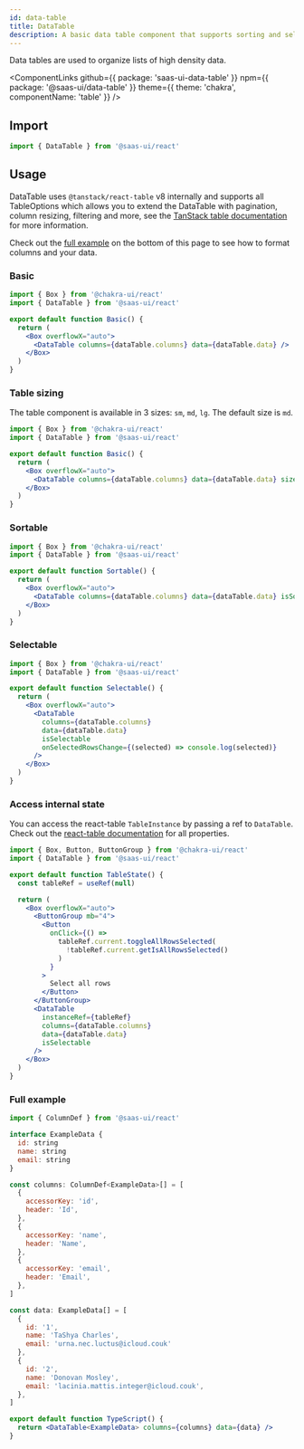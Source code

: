 ```yaml
---
id: data-table
title: DataTable
description: A basic data table component that supports sorting and selections.
---
```


Data tables are used to organize lists of high density data.

<ComponentLinks
  github={{ package: 'saas-ui-data-table' }}
  npm={{ package: '@saas-ui/data-table' }}
  theme={{ theme: 'chakra', componentName: 'table' }}
/>

## Import

```ts
import { DataTable } from '@saas-ui/react'
```

## Usage

DataTable uses `@tanstack/react-table` v8 internally and supports all TableOptions which allows you to extend the DataTable with pagination, column resizing, filtering and more, see the [TanStack table documentation](https://tanstack.com/table/v8/docs/api/core/table) for more information.

Check out the [full example](#full-example) on the bottom of this page to see how to format columns and your data.

### Basic

```jsx
import { Box } from '@chakra-ui/react'
import { DataTable } from '@saas-ui/react'

export default function Basic() {
  return (
    <Box overflowX="auto">
      <DataTable columns={dataTable.columns} data={dataTable.data} />
    </Box>
  )
}
```

### Table sizing

The table component is available in 3 sizes: `sm`, `md`, `lg`. The default size is `md`.

```jsx
import { Box } from '@chakra-ui/react'
import { DataTable } from '@saas-ui/react'

export default function Basic() {
  return (
    <Box overflowX="auto">
      <DataTable columns={dataTable.columns} data={dataTable.data} size="sm" />
    </Box>
  )
}
```

### Sortable

```jsx
import { Box } from '@chakra-ui/react'
import { DataTable } from '@saas-ui/react'

export default function Sortable() {
  return (
    <Box overflowX="auto">
      <DataTable columns={dataTable.columns} data={dataTable.data} isSortable />
    </Box>
  )
}
```

### Selectable

```jsx
import { Box } from '@chakra-ui/react'
import { DataTable } from '@saas-ui/react'

export default function Selectable() {
  return (
    <Box overflowX="auto">
      <DataTable
        columns={dataTable.columns}
        data={dataTable.data}
        isSelectable
        onSelectedRowsChange={(selected) => console.log(selected)}
      />
    </Box>
  )
}
```

### Access internal state

You can access the react-table `TableInstance` by passing a ref to `DataTable`.
Check out the [react-table documentation](https://tanstack.com/table/v8/docs/api/core/table) for all properties.

```jsx
import { Box, Button, ButtonGroup } from '@chakra-ui/react'
import { DataTable } from '@saas-ui/react'

export default function TableState() {
  const tableRef = useRef(null)

  return (
    <Box overflowX="auto">
      <ButtonGroup mb="4">
        <Button
          onClick={() =>
            tableRef.current.toggleAllRowsSelected(
              !tableRef.current.getIsAllRowsSelected()
            )
          }
        >
          Select all rows
        </Button>
      </ButtonGroup>
      <DataTable
        instanceRef={tableRef}
        columns={dataTable.columns}
        data={dataTable.data}
        isSelectable
      />
    </Box>
  )
}
```

### Full example

```jsx
import { ColumnDef } from '@saas-ui/react'

interface ExampleData {
  id: string
  name: string
  email: string
}

const columns: ColumnDef<ExampleData>[] = [
  {
    accessorKey: 'id',
    header: 'Id',
  },
  {
    accessorKey: 'name',
    header: 'Name',
  },
  {
    accessorKey: 'email',
    header: 'Email',
  },
]

const data: ExampleData[] = [
  {
    id: '1',
    name: 'TaShya Charles',
    email: 'urna.nec.luctus@icloud.couk'
  },
  {
    id: '2',
    name: 'Donovan Mosley',
    email: 'lacinia.mattis.integer@icloud.couk',
  },
]

export default function TypeScript() {
  return <DataTable<ExampleData> columns={columns} data={data} />
}
```
